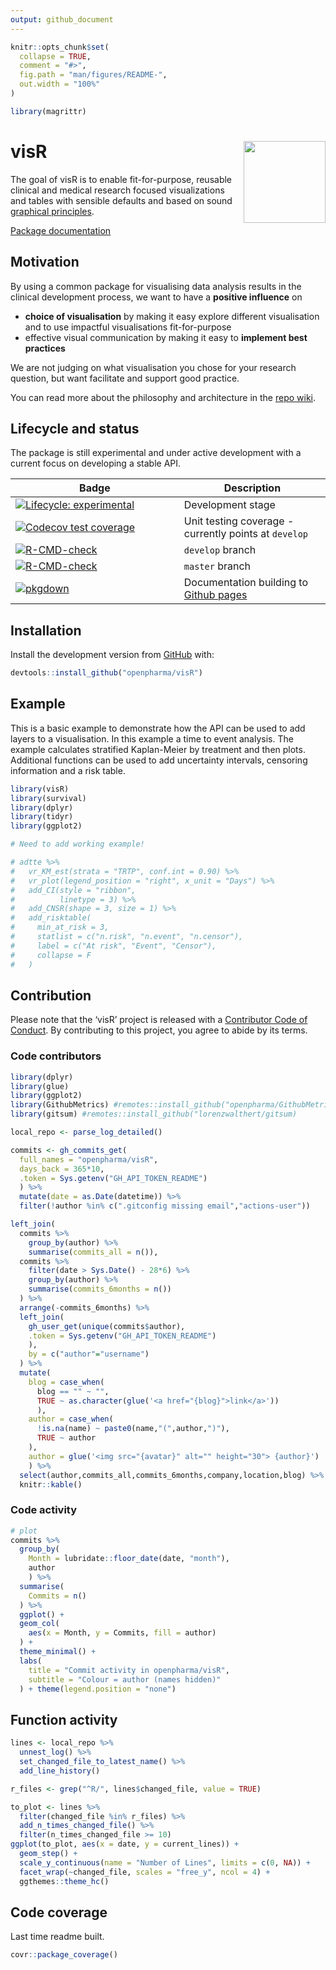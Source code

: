 ```yaml
---
output: github_document
---
```


<!-- README.md is generated from README.Rmd. Please edit that file -->

```r
knitr::opts_chunk$set(
  collapse = TRUE,
  comment = "#>",
  fig.path = "man/figures/README-",
  out.width = "100%"
)

library(magrittr)
```

# visR <img src='man/figures/logo.png' align="right" height="131.5" />

The goal of visR is to enable fit-for-purpose, reusable clinical and medical research focused visualizations and tables with sensible defaults and based on sound [graphical principles](https://graphicsprinciples.github.io/).

[Package documentation](https://openpharma.github.io/visR/)

## Motivation

By using a common package for visualising data analysis results in the clinical development process, we want to have a **positive influence** on 

* **choice of visualisation** by making it easy explore different visualisation and to use impactful visualisations fit-for-purpose
* effective visual communication by making it easy to **implement best practices** 

We are not judging on what visualisation you chose for your research question, but want facilitate and support good practice.

You can read more about the philosophy and architecture in the [repo wiki](https://github.com/openpharma/visR/wiki).

## Lifecycle and status

The package is still experimental and under active development with a current focus on developing a stable API. 

<!-- badges: start -->

| Badge | Description
|----------------------|-------------------|
| [![Lifecycle: experimental](https://img.shields.io/badge/lifecycle-experimental-orange.svg)](https://www.tidyverse.org/lifecycle/#experimental)     | Development stage |
| [![Codecov test coverage](https://codecov.io/gh/openpharma/visR/branch/develop/graph/badge.svg)](https://codecov.io/gh/openpharma/visR?branch=develop) | Unit testing coverage - currently points at `develop` |
| [![R-CMD-check](https://github.com/openpharma/visR/actions/workflows/check-standard.yaml/badge.svg?branch=develop)](https://github.com/openpharma/visR/actions/workflows/check-standard.yaml) | `develop` branch |
| [![R-CMD-check](https://github.com/openpharma/visR/actions/workflows/check-standard.yaml/badge.svg?branch=master)](https://github.com/openpharma/visR/actions/workflows/check-standard.yaml) | `master` branch |
| [![pkgdown](https://github.com/openpharma/visR/actions/workflows/makedocs.yml/badge.svg)](https://github.com/openpharma/visR/actions/workflows/makedocs.yml) | Documentation building to [Github pages](https://openpharma.github.io/visR/) |
<!-- badges: end -->


## Installation

Install the development version from [GitHub](https://github.com/) with:

``` r
devtools::install_github("openpharma/visR")
```

## Example

This is a basic example to demonstrate how the API can be used to add layers to a visualisation. In this example a time to event analysis. The example calculates stratified Kaplan-Meier by treatment and then plots. Additional functions can be used to add uncertainty intervals, censoring information and a risk table. 

```r
library(visR)
library(survival)
library(dplyr)
library(tidyr) 
library(ggplot2)

# Need to add working example!

# adtte %>%
#   vr_KM_est(strata = "TRTP", conf.int = 0.90) %>%
#   vr_plot(legend_position = "right", x_unit = "Days") %>%
#   add_CI(style = "ribbon",
#          linetype = 3) %>%
#   add_CNSR(shape = 3, size = 1) %>%
#   add_risktable(
#     min_at_risk = 3,
#     statlist = c("n.risk", "n.event", "n.censor"),
#     label = c("At risk", "Event", "Censor"),
#     collapse = F
#   )
```


## Contribution 

Please note that the 'visR' project is released with a [Contributor Code of Conduct](CODE_OF_CONDUCT.md). By contributing to this project, you agree to abide by its terms.

### Code contributors

```r
library(dplyr)
library(glue)
library(ggplot2)
library(GithubMetrics) #remotes::install_github("openpharma/GithubMetrics")
library(gitsum) #remotes::install_github("lorenzwalthert/gitsum)

local_repo <- parse_log_detailed()

commits <- gh_commits_get(
  full_names = "openpharma/visR",
  days_back = 365*10,
  .token = Sys.getenv("GH_API_TOKEN_README")
  ) %>%
  mutate(date = as.Date(datetime)) %>%
  filter(!author %in% c(".gitconfig missing email","actions-user"))

left_join(
  commits %>%
    group_by(author) %>%
    summarise(commits_all = n()),
  commits %>%
    filter(date > Sys.Date() - 28*6) %>%
    group_by(author) %>%
    summarise(commits_6months = n())
  ) %>%
  arrange(-commits_6months) %>%
  left_join(
    gh_user_get(unique(commits$author),
    .token = Sys.getenv("GH_API_TOKEN_README")
    ),
    by = c("author"="username")
  ) %>%
  mutate(
    blog = case_when(
      blog == "" ~ "",
      TRUE ~ as.character(glue('<a href="{blog}">link</a>'))
      ),
    author = case_when(
      !is.na(name) ~ paste0(name,"(",author,")"),
      TRUE ~ author
    ),
    author = glue('<img src="{avatar}" alt="" height="30"> {author}')
    ) %>%
  select(author,commits_all,commits_6months,company,location,blog) %>%
  knitr::kable()
```


### Code activity

```r

# plot
commits %>%
  group_by(
    Month = lubridate::floor_date(date, "month"),
    author
    ) %>%
  summarise(
    Commits = n()
  ) %>%
  ggplot() +
  geom_col(
    aes(x = Month, y = Commits, fill = author)
  ) +
  theme_minimal() +
  labs(
    title = "Commit activity in openpharma/visR",
    subtitle = "Colour = author (names hidden)"
  ) + theme(legend.position = "none")
```

## Function activity

```r
lines <- local_repo %>%
  unnest_log() %>%
  set_changed_file_to_latest_name() %>%
  add_line_history()

r_files <- grep("^R/", lines$changed_file, value = TRUE)

to_plot <- lines %>%
  filter(changed_file %in% r_files) %>%
  add_n_times_changed_file() %>%
  filter(n_times_changed_file >= 10)
ggplot(to_plot, aes(x = date, y = current_lines)) + 
  geom_step() + 
  scale_y_continuous(name = "Number of Lines", limits = c(0, NA)) + 
  facet_wrap(~changed_file, scales = "free_y", ncol = 4) +
  ggthemes::theme_hc()
```

## Code coverage 

Last time readme built.

```r
covr::package_coverage()
```
